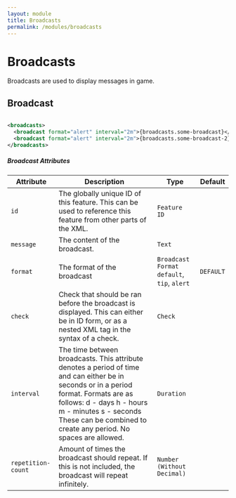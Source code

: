 ```yaml
---
layout: module
title: Broadcasts
permalink: /modules/broadcasts
---
```


# Broadcasts

Broadcasts are used to display messages in game.

## Broadcast

```xml

<broadcasts>
  <broadcast format="alert" interval="2m">{broadcasts.some-broadcast}</broadcast>
  <broadcast format="alert" interval="2m">{broadcasts.some-broadcast-2}</broadcast>
</broadcasts>

```

##### Broadcast Attributes

| Attribute | Description | Type | Default |
| --- | --- | --- | --- |
| `id` | The globally unique ID of this feature. This can be used to reference this feature from other parts of the XML. | `Feature ID` | |
| `message` | The content of the broadcast. | `Text` | |
| `format` | The format of the broadcast | `Broadcast Format`<br />`default`, `tip`, `alert` | `DEFAULT` |
| `check` | Check that should be ran before the broadcast is displayed. This can either be in ID form, or as a nested XML tag in the syntax of a check. | `Check` | |
| `interval` | The time between broadcasts. This attribute denotes a period of time and can either be in seconds or in a period format. Formats are as follows:     d - days     h - hours     m - minutes     s - seconds These can be combined to create any period. No spaces are allowed. | `Duration` | |
| `repetition-count` | Amount of times the broadcast should repeat. If this is not included, the broadcast will repeat infinitely. | `Number (Without Decimal)` | |

